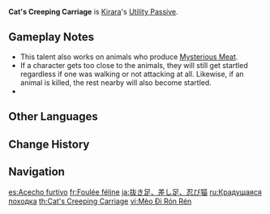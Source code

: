 {{Talent Infobox
|image         = Talent Cat's Creeping Carriage.png
|character     = Kirara
|type          = Utility Passive
|info          = When Kirara is in the party, animals who produce [[Fowl]], [[Raw Meat]], or [[Chilled Meat]] will not be [[startle]]d when party members approach them.
|utility1      = Effects End Character Fallen
|utility2      = Wildlife
|utility3      = Meat Wildlife
}}
{{Description|"Even when in human form, Kirara's feline hunting instinct never sleeps."|2=[[Dainsleif]] in [https://youtu.be/2kgZ7ZGG5-Q Collected Miscellany - "Kirara: Meow-mentous Speed"]}}
'''Cat's Creeping Carriage''' is [[Kirara]]'s [[Utility Passive]].

==Gameplay Notes==
* This talent also works on animals who produce [[Mysterious Meat]].
* If a character gets too close to the animals, they will still get startled regardless if one was walking or not attacking at all. Likewise, if an animal is killed, the rest nearby will also become startled.
* {{Talent Note|character=Kirara|talent=Cat's Creeping Carriage|alive}}
{{Talents by Category List|Meat Wildlife Talents|header=identical|nottitle=Cat's Creeping Carriage}}

==Other Languages==
{{Other Languages
|en        = Cat's Creeping Carriage
|zhs       = 祟祟猫步
|zhs_rm    = Suìsuì Māobù
|zht       = 祟祟貓步
|zht_rm    = Suìsuì Māobù
|zh_tl     = 
|ja        = 抜き足、差し足、忍び猫
|ja_rm     = Nukiashi, Sashiashi, Shinobi Neko
|ja_tl     = 
|ko        = 냥냥 걸음
|ko_tl     = Meow Meow Steps
|es        = Acecho furtivo
|es_tl     = Furtive Stalking
|fr        = Foulée féline
|fr_tl     = Feline Stride
|ru        = Крадущаяся походка
|ru_tl     = Prowling Walk
|th        = Cat's Creeping Carriage
|vi        = Mèo Đi Rón Rén
|vi_tl     = Sneaking Cat
|de        = Mieze auf der Pirsch
|de_tl     = Puss On The Prowl
|id        = Cat's Creeping Carriage
|pt        = Carruagem do Gato Furtivo
|pt_tl     = 
|tr        = Sessiz Patiler
|tr_tl     = Silent Paws
|it        = Passo del gatto furtivo
|it_tl     = 
}}

==Change History==
{{Change History|3.7}}

==Navigation==
{{Talent Navbox|Kirara}}

[[es:Acecho furtivo]]
[[fr:Foulée féline]]
[[ja:抜き足、差し足、忍び猫]]
[[ru:Крадущаяся походка]]
[[th:Cat's Creeping Carriage]]
[[vi:Mèo Đi Rón Rén]]
